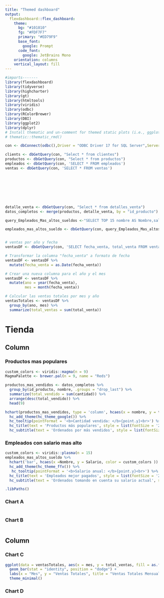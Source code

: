 ```yaml
---
title: "Themed dashboard"
output: 
  flexdashboard::flex_dashboard:
    theme:
      bg: "#101010"
      fg: "#FDF7F7" 
      primary: "#ED79F9"
      base_font:
        google: Prompt
      code_font:
        google: JetBrains Mono
    orientation: columns
    vertical_layout: fill
---
```


```r
#imports-------
library(flexdashboard)
library(tidyverse)
library(highcharter)
library(gt)
library(htmltools)
library(viridis)
library(odbc)
library(RColorBrewer)
library(DBI)
library(ggplot2)
library(dplyr)
# Install thematic and un-comment for themed static plots (i.e., ggplot2)
# thematic::thematic_rmd()
```


```r
con <- dbConnect(odbc(),Driver = "ODBC Driver 17 for SQL Server",Server = "DESKTOP-HGED49D\\SQLEXPRESS",Database = "Tienda",UID = "luisOwner",PWD = rstudioapi::askForPassword("1234"),Port = 1433)

clients <- dbGetQuery(con, "Select * from clientes")
productos <- dbGetQuery(con, "Select * from productos")
empleados <- dbGetQuery(con, 'SELECT * FROM empleados')
ventas <- dbGetQuery(con, 'SELECT * FROM ventas')








detalle_venta <- dbGetQuery(con, "Select * from detalles_venta")
datos_completos <- merge(productos, detalle_venta, by = "id_producto")

query_Empleados_Mas_altos_sueldos <-"SELECT TOP 15 nombre AS Nombre,salario AS Salario FROM empleados ORDER BY salario DESC"

empleados_mas_altos_sueldo <- dbGetQuery(con, query_Empleados_Mas_altos_sueldos)


# ventas por año y fecha
ventasDF <- dbGetQuery(con, 'SELECT fecha_venta, total_venta FROM ventas')

# Transformar la columna "fecha_venta" a formato de fecha
ventasDF <- ventasDF %>%
  mutate(fecha_venta = as.Date(fecha_venta))

# Crear una nueva columna para el año y el mes
ventasDF <- ventasDF %>%
  mutate(ano = year(fecha_venta),
         mes = month(fecha_venta))

# Calcular las ventas totales por mes y año
ventasTotales <- ventasDF %>%
  group_by(ano, mes) %>%
  summarize(total_ventas = sum(total_venta))

```

Tienda
=======================================================================

Column {data-width=650 .tabset .tabset-fade}
-----------------------------------------------------------------------

### Productos mas populares
```r

custom_colors <- viridis::magma(n = 9)
MagmaPalette <- brewer.pal(n = 9, name = "Reds")

productos_mas_vendidos <- datos_completos %>%
  group_by(id_producto, nombre, .groups = "drop_last") %>%
  summarize(total_vendido = sum(cantidad)) %>%
  arrange(desc(total_vendido)) %>%
  head(9)

hchart(productos_mas_vendidos, type = 'column', hcaes(x = nombre, y = total_vendido, color = custom_colors)) %>%
  hc_add_theme(hc_theme_google()) %>%
  hc_tooltip(pointFormat = '<b>Cantidad vendida: </b>{point.y}<br>') %>%
  hc_title(text = 'Productos más populares', style = list(fontSize = '25px', fontWeight = 'bold')) %>%
  hc_subtitle(text = 'Ordenados por más vendidos', style = list(fontSize = '16px'))

```
### Empleados con salario mas alto
```r
custom_colors <- viridis::plasma(n = 15)
empleados_mas_altos_sueldo %>%
  hchart('bar', hcaes(x =Nombre, y = Salario, color = custom_colors )) %>%
  hc_add_theme(hc_theme_ffx()) %>%
   hc_tooltip(pointFormat = '<b>Salario anual: </b>{point.y}<br>') %>%
  hc_title(text = 'Empleados mejor pagados', style = list(fontSize = '25px', fontWeight = 'bold')) %>%
  hc_subtitle(text = 'Ordenados tomando en cuenta su salario actual', style = list(fontSize = '16px'))

.libPaths()

```




### Chart A

```r




```

### Chart B

```r

```

Column {data-width=350}
-----------------------------------------------------------------------

### Chart C

```r
ggplot(data = ventasTotales, aes(x = mes, y = total_ventas, fill = as.factor(ano))) +
  geom_bar(stat = "identity", position = "dodge") +
  labs(x = "Mes", y = "Ventas Totales", title = "Ventas Totales Mensuales por Anio") +
  theme_minimal()
```

### Chart D

```r

```

